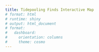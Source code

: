 ```yaml
---
title: Tidepooling Finds Interactive Map
# format: html
# runtime: shiny
# output: html_document
# format: 
#   dashboard:
#     orientation: columns
#     theme: cosmo
---
```


<!-- ```{r} -->
<!-- library(shiny) -->
<!-- library(tidyverse) -->
<!-- library(httr2) -->
<!-- library(sf) -->
<!-- library(leaflet) -->
<!-- library(gt) -->
<!-- ``` -->

<!-- ```{r} -->
<!-- # Example dataset with California tidepool locations, images, and descriptions -->
<!-- photo_data <- tibble( -->
<!--   location = c("Fitzgerald Marine Reserve", "Crystal Cove State Park", "La Jolla Tide Pools"), -->
<!--   lat = c(37.5028, 33.5722, 32.8493), -->
<!--   lon = c(-122.4871, -117.8479, -117.2707), -->
<!--   image_url = c("https://example.com/fitzgerald.jpg",  -->
<!--                 "https://example.com/crystalcove.jpg",  -->
<!--                 "https://example.com/lajolla.jpg"), -->
<!--   description = c("Home to sea stars, anemones, and crabs!",  -->
<!--                   "A great place to spot octopuses and nudibranchs!",  -->
<!--                   "Tidepools teeming with marine life and stunning views!") -->
<!-- ) -->

<!-- ``` -->


<!-- ```{r} -->
<!-- # Shiny UI -->
<!-- ui <- fluidPage( -->
<!--   titlePanel("California Tidepooling Map"), -->
<!--   sidebarLayout( -->
<!--     sidebarPanel( -->
<!--       uiOutput("photo_display"), -->
<!--       textOutput("photo_description") -->
<!--     ), -->
<!--     mainPanel( -->
<!--       leafletOutput("map") -->
<!--     ) -->
<!--   ) -->
<!-- ) -->

<!-- # Shiny Server -->
<!-- server <- function(input, output, session) { -->
<!--   # Create the interactive map -->
<!--   output$map <- renderLeaflet({ -->
<!--     leaflet(photo_data) |>  -->
<!--       addTiles() |>  -->
<!--       addCircleMarkers( -->
<!--         lng = ~lon, lat = ~lat, -->
<!--         color = "blue", -->
<!--         popup = ~location, -->
<!--         layerId = ~location -->
<!--       ) -->
<!--   }) -->

<!--   # Update photo and description on map click -->
<!--   observeEvent(input$map_marker_click, { -->
<!--     clicked_location <- input$map_marker_click$id -->
<!--     selected_photo <- photo_data |> filter(location == clicked_location) -->

<!--     if (nrow(selected_photo) > 0) { -->
<!--       output$photo_display <- renderUI({ -->
<!--         tags$img(src = selected_photo$image_url, width = "100%") -->
<!--       }) -->
<!--       output$photo_description <- renderText({ -->
<!--         selected_photo$description -->
<!--       }) -->
<!--     } -->
<!--   }) -->
<!-- } -->

<!-- # Run the app -->
<!-- shinyApp(ui, server) -->
<!-- ``` -->



